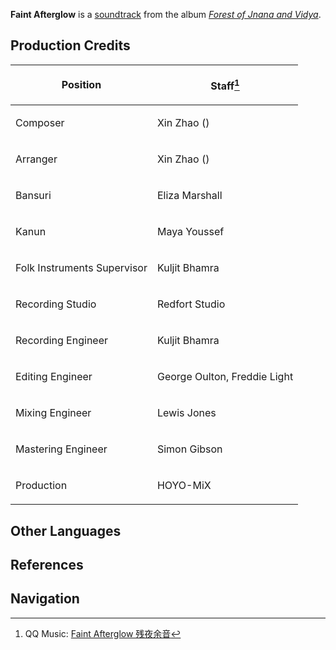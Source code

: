 {{Soundtrack Infobox
|title          =
|image          = Forest of Jnana and Vidya.png
|album          = Forest of Jnana and Vidya
|disc           = 2
|number         = 46
|featured       =
|featured2      =
|featured3      =
|featured_disc  =
|featured_disc2 =
|featured_disc3 =
|youtube_id     = FPbPuPodlsQ
|spotify_id     = 2kf0xk2A5VGf6MMToo1gNu
|played_in      = Ardravi Valley
|during         = [[Ardravi Valley]] (Night)
|domain         =
|previous       = Speechless Sorrows
|next           = A Puff of Cool Breeze
}}
'''Faint Afterglow''' is a [[soundtrack]] from the album ''[[Forest of Jnana and Vidya]]''.

==Production Credits==
{| class="wikitable" style="text-align:left; height:0.5em"
! Position
! Staff<ref>QQ Music: [https://y.qq.com/n/ryqq/songDetail/001Ve8BH2ZYi7M Faint Afterglow 残夜余音]</ref>
|-
! Composer
| Xin Zhao ({{zh|赵鑫}})
|-
! Arranger
| Xin Zhao ({{zh|赵鑫}})
|-
! Bansuri
| Eliza Marshall
|-
! Kanun
| Maya Youssef
|-
! Folk Instruments Supervisor
| Kuljit Bhamra
|-
! Recording Studio
| Redfort Studio
|-
! Recording Engineer
| Kuljit Bhamra
|-
! Editing Engineer
| George Oulton, Freddie Light
|-
! Mixing Engineer
| Lewis Jones
|-
! Mastering Engineer
| Simon Gibson
|-
! Production
| HOYO-MiX
|}
<!--
==Videos==
<gallery hideaddbutton="true" captionalign="center">
</gallery>

==Trivia==
-->
==Other Languages==
{{Other Languages
|en      = Faint Afterglow
|zhs     = 残夜余音
|zhs_rm  = Cányè Yúyīn
|zht     = 殘夜餘音
|zht_rm  = Cányè Yúyīn
|zh_tl   = 
|ja      = 夜明けの余韻
|ja_rm   = Yoake no Yoin
|ja_tl   = 
|tr      = 
|tr_tl   = 
|it      = 
|it_tl   = 
}}

==References==
{{Reflist}}

==Navigation==
{{Soundtrack Navbox|Forest of Jnana and Vidya}}